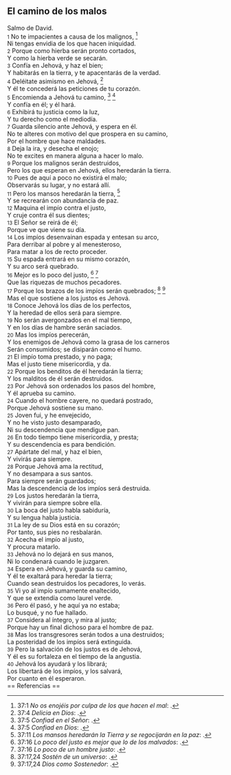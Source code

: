 == El camino de los malos ==

Salmo de David.<br>
{{anchor|1}} <small>1</small> No te impacientes a causa de los malignos, <ref>37:1 ''No os enojéis por culpa de los que hacen el mal'': {{lib|LU|131|2|8}}.</ref><br>
Ni tengas envidia de los que hacen iniquidad.<br>
{{anchor|2}} <small>2</small> Porque como hierba serán pronto cortados,<br>
Y como la hierba verde se secarán.<br>
{{anchor|3}} <small>3</small> Confía en Jehová, y haz el bien;<br>
Y habitarás en la tierra, y te apacentarás de la verdad.<br>
{{anchor|4}} <small>4</small> Deléitate asimismo en Jehová, <ref>37:4 ''Delicia en Dios'': {{lib|LU|146|2|9}}.</ref><br>
Y él te concederá las peticiones de tu corazón.<br>
{{anchor|5}} <small>5</small> Encomienda a Jehová tu camino, <ref>37:5 ''Confiad en el Señor'': {{lib|LU|131|2|10}}.</ref> <ref>37:5 ''Confiad en Dios'': {{lib|LU|146|2|9}}.</ref><br>
Y confía en él; y él hará.<br>
{{anchor|6}} <small>6</small> Exhibirá tu justicia como la luz,<br>
Y tu derecho como el mediodía.<br>
{{anchor|7}} <small>7</small> Guarda silencio ante Jehová, y espera en él.<br>
No te alteres con motivo del que prospera en su camino,<br>
Por el hombre que hace maldades.<br>
{{anchor|8}} <small>8</small> Deja la ira, y desecha el enojo;<br>
No te excites en manera alguna a hacer lo malo.<br>
{{anchor|9}} <small>9</small> Porque los malignos serán destruidos,<br>
Pero los que esperan en Jehová, ellos heredarán la tierra.<br>
{{anchor|10}} <small>10</small> Pues de aquí a poco no existirá el malo;<br>
Observarás su lugar, y no estará allí.<br>
{{anchor|11}} <small>11</small> Pero los mansos heredarán la tierra, <ref>37:11 ''Los mansos heredarán la Tierra y se regocijarán en la paz'': {{lib|LU|131|2|9}}.</ref><br>
Y se recrearán con abundancia de paz.<br>
{{anchor|12}} <small>12</small> Maquina el impío contra el justo,<br>
Y cruje contra él sus dientes;<br>
{{anchor|13}} <small>13</small> El Señor se reirá de él;<br>
Porque ve que viene su día.<br>
{{anchor|14}} <small>14</small> Los impíos desenvainan espada y entesan su arco,<br>
Para derribar al pobre y al menesteroso,<br>
Para matar a los de recto proceder.<br>
{{anchor|15}} <small>15</small> Su espada entrará en su mismo corazón,<br>
Y su arco será quebrado.<br>
{{anchor|16}} <small>16</small> Mejor es lo poco del justo, <ref>37:16 ''Lo poco del justo es mejor que lo de los malvados'': {{lib|LU|149|5|2}}.</ref> <ref>37:16 ''Lo poco de un hombre justo'': {{lib|LU|165|4|8}}.</ref><br>
Que las riquezas de muchos pecadores.<br>
{{anchor|17}} <small>17</small> Porque los brazos de los impíos serán quebrados; <ref>37:17,24 ''Sostén de un universo'': {{lib|LU|128|1|10}}.</ref> <ref>37:17,24 ''Dios como Sostenedor'': {{lib|LU|0|2|9}}.</ref><br>
Mas el que sostiene a los justos es Jehová.<br>
{{anchor|18}} <small>18</small> Conoce Jehová los días de los perfectos,<br>
Y la heredad de ellos será para siempre.<br>
{{anchor|19}} <small>19</small> No serán avergonzados en el mal tiempo,<br>
Y en los días de hambre serán saciados.<br>
{{anchor|20}} <small>20</small> Mas los impíos perecerán,<br>
Y los enemigos de Jehová como la grasa de los carneros<br>
Serán consumidos; se disiparán como el humo.<br>
{{anchor|21}} <small>21</small> El impío toma prestado, y no paga;<br>
Mas el justo tiene misericordia, y da.<br>
{{anchor|22}} <small>22</small> Porque los benditos de él heredarán la tierra;<br>
Y los malditos de él serán destruidos.<br>
{{anchor|23}} <small>23</small> Por Jehová son ordenados los pasos del hombre,<br>
Y él aprueba su camino.<br>
{{anchor|24}} <small>24</small> Cuando el hombre cayere, no quedará postrado,<br>
Porque Jehová sostiene su mano.<br>
{{anchor|25}} <small>25</small> Joven fui, y he envejecido,<br>
Y no he visto justo desamparado,<br>
Ni su descendencia que mendigue pan.<br>
{{anchor|26}} <small>26</small> En todo tiempo tiene misericordia, y presta;<br>
Y su descendencia es para bendición.<br>
{{anchor|27}} <small>27</small> Apártate del mal, y haz el bien,<br>
Y vivirás para siempre.<br>
{{anchor|28}} <small>28</small> Porque Jehová ama la rectitud,<br>
Y no desampara a sus santos.<br>
Para siempre serán guardados;<br>
Mas la descendencia de los impíos será destruida.<br>
{{anchor|29}} <small>29</small> Los justos heredarán la tierra,<br>
Y vivirán para siempre sobre ella.<br>
{{anchor|30}} <small>30</small> La boca del justo habla sabiduría,<br>
Y su lengua habla justicia.<br>
{{anchor|31}} <small>31</small> La ley de su Dios está en su corazón;<br>
Por tanto, sus pies no resbalarán.<br>
{{anchor|32}} <small>32</small> Acecha el impío al justo,<br>
Y procura matarlo.<br>
{{anchor|33}} <small>33</small> Jehová no lo dejará en sus manos,<br>
Ni lo condenará cuando le juzgaren.<br>
{{anchor|34}} <small>34</small> Espera en Jehová, y guarda su camino,<br>
Y él te exaltará para heredar la tierra;<br>
Cuando sean destruidos los pecadores, lo verás.<br>
{{anchor|35}} <small>35</small> Vi yo al impío sumamente enaltecido,<br>
Y que se extendía como laurel verde.<br>
{{anchor|36}} <small>36</small> Pero él pasó, y he aquí ya no estaba;<br>
Lo busqué, y no fue hallado.<br>
{{anchor|37}} <small>37</small> Considera al íntegro, y mira al justo;<br>
Porque hay un final dichoso para el hombre de paz.<br>
{{anchor|38}} <small>38</small> Mas los transgresores serán todos a una destruidos;<br>
La posteridad de los impíos será extinguida.<br>
{{anchor|39}} <small>39</small> Pero la salvación de los justos es de Jehová,<br>
Y él es su fortaleza en el tiempo de la angustia.<br>
{{anchor|40}} <small>40</small> Jehová los ayudará y los librará;<br>
Los libertará de los impíos, y los salvará,<br>
Por cuanto en él esperaron.<br>
== Referencias ==

<references />
